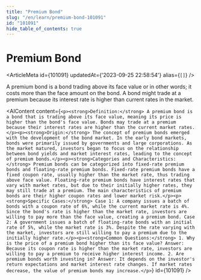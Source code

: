 ```yaml
---
title: "Premium Bond"
slug: "/en/learn/premium-bond-101091"
id: "101091"
hide_table_of_contents: true
---
```



# Premium Bond

<ArticleMeta id={101091} updatedAt={'2023-09-25 22:58:54'} alias={`[]`} />
<div className='border-solid border-b border-t-0 my-4 border-[var(--ifm-color-gray-300)]' />

A premium bond is a bond trading above its face value or in other words; it costs more than the face amount on the bond. A bond might trade at a premium because its interest rate is higher than current rates in the market.

<AIContent content={`<p><strong>Definition:</strong> A premium bond is a bond that is trading above its face value, meaning its price is higher than the bond's face value. Bonds may trade at a premium because their interest rates are higher than the current market rates.</p><p><strong>Origin:</strong> The concept of premium bonds emerged with the development of the bond market. In the early bond markets, bonds were primarily issued by governments and large corporations. As the market matured, investors began to focus on the relationship between bond yields and market interest rates, leading to the concept of premium bonds.</p><p><strong>Categories and Characteristics:</strong> Premium bonds can be categorized into fixed-rate premium bonds and floating-rate premium bonds. Fixed-rate premium bonds have a fixed coupon rate, usually higher than the market rate, thus trading above face value. Floating-rate premium bonds have interest rates that vary with market rates, but due to their initially higher rates, they may still trade at a premium. The main characteristics of premium bonds are their higher coupon rates and lower market risk.</p><p><strong>Specific Cases:</strong> Case 1: A company issues a batch of bonds with a coupon rate of 6%, while the current market rate is 4%. Since the bond's rate is higher than the market rate, investors are willing to pay more than the face value, creating a premium bond. Case 2: A government issues a batch of floating-rate bonds with an initial rate of 5%, while the market rate is 3%. Despite the rate varying with the market, investors are still willing to pay a premium due to the initially higher rate.</p><p><strong>Common Questions:</strong> 1. Why is the price of a premium bond higher than its face value? Answer: Because its coupon rate is higher than the market rate, investors are willing to pay a premium to receive higher interest income. 2. Are premium bonds worth investing in? Answer: It depends on the investor's return expectations and market interest rate changes. If market rates decrease, the value of premium bonds may increase.</p>`} id={101091} />
